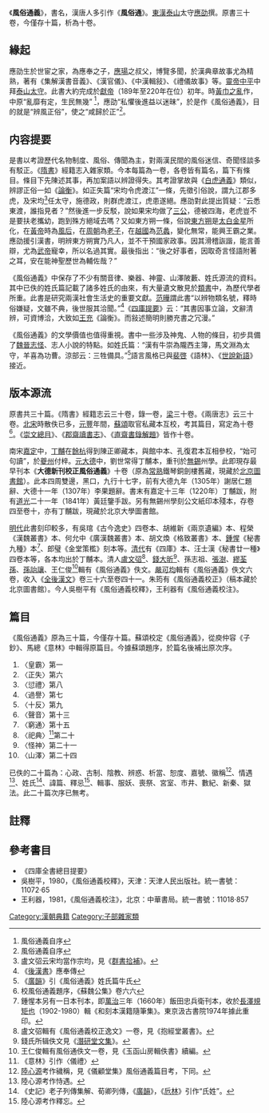 {{古籍
|全名 = 風俗通義
|別名 = 風俗通
|撰者 = [[應劭|應劭]]
|成書年代 = [[東漢|東漢]][[漢獻帝|獻帝]]時
|注解者 = [[吳樹平|吳樹平]]、[[王利器|王利器]]
|原書卷數 = 三十卷、錄一卷
|今本卷數 = 十卷
|最初著錄 = 《[[隋書|隋書]]》經籍志
|版本 = [[元朝|元]][[大德_(元)|大德]]新刊校正本等
|分類 = [[子部|子部]][[雜家|雜家]]
}}
《'''風俗通義'''》，書名，漢唐人多引作《'''風俗通'''》。[[東漢|東漢]][[泰山郡|泰山]]太守[[應劭|應劭]]撰。原書三十卷，今僅存十篇，析為十卷。

==緣起==

應劭生於世宦之家，為應奉之子，[[應瑒|應瑒]]之叔父，博覽多聞，於漢典章故事尤為精熟，著有《集解漢書音義》、《漢官儀》、《中漢輯敍》、《禮儀故事》等。[[漢靈帝|靈帝]][[中平|中平]]中拜[[泰山郡|泰山]][[太守|太守]]。此書大約完成於[[漢獻帝|獻帝]]（189年至220年在位）初年。時[[黃巾之亂|黃巾之亂]]作，中原“亂靡有定，生民無幾” <ref name="自序">風俗通義自序</ref>，應劭“私懼後進益以迷昧”，於是作《風俗通義》，目的就是“辨風正俗”，使之“咸歸於正”<ref name="自序">風俗通義自序</ref>。

==内容提要==

是書以考證歷代名物制度、風俗、傳聞為主，對兩漢民間的風俗迷信、奇聞怪談多有駁正。《[[隋書|隋書]]》經籍志入雜家類。今本每篇為一卷，各卷皆有篇名，篇下有條目。條目下先陳述其事，再加案語以辨證得失。其考證掌故與《[[白虎通義|白虎通義]]》類似，辨謬正俗一如《[[論衡|論衡]]》。如正失篇“宋均令虎渡江”一條，先徵引俗說，謂九江郡多虎，及宋均<ref>盧文弨云宋均當作宗均，見《[[群書拾補|群書拾補]]》。</ref>任太守，施德政，則群虎渡江，虎患遂絕。應劭對此提出質疑：“云悉東渡，誰指見者？”然後進一步反駁，說如果宋均做了[[三公|三公]]，德被四海，老虎豈不是要扶老攜幼，跑到殊方絕域去嗎？又如東方朔一條，俗說[[東方朔|東方朔]]是[[太白金星|太白金星]]所化，在[[黃帝|黃帝]]時為[[風后|風后]]，在[[周朝|周朝]]為[[老子|老子]]，在[[越國|越國]]為[[范蠡|范蠡]]，變化無常，能興王霸之業。應劭援引漢書，明辨東方朔實乃凡人，並不干預國家政事。因其滑稽詼諧，能言善辯，尤為[[漢武帝|武帝]]寵幸，所以名過其實。最後指出：“後之好事者，因取奇言怪語附著之耳，安在能神聖歷世為輔佐哉？”

《風俗通義》中保存了不少有關音律、樂器、神靈、山澤陂藪、姓氏源流的資料。其中已佚的姓氏篇記載了諸多姓氏的由來，有大量遺文散見於[[類書|類書]]中，為歷代學者所重。此書是研究兩漢社會生活史的重要文獻。[[范曄|范曄]]謂此書“以辨物類名號，釋時俗嫌疑，文雖不典，後世服其洽聞。”<ref>《[[後漢書|後漢書]]》應奉傳</ref>《[[四庫全書總目提要|四庫提要]]》云：“其書因事立論，文辭清辨，可資博洽，大致如[[王充|王充]]《論衡》。而敍述簡明則勝充書之冗漫。”

《風俗通義》的文學價值也值得重視。書中一些涉及神鬼、人物的條目，初步具備了[[曹魏|魏]][[晉代|晉]][[志怪小說|志怪]]、志人小說的特點。如姓氏篇：“漢有牛崇為隴西主簿，馬文淵為太守，羊喜為功曹。涼部云：三牲備具。”<ref>《[[廣韻|廣韻]]》引《風俗通義》姓氏篇牛氏</ref>語言風格已與[[裴啓|裴啓]]《語林》、《[[世說新語|世說新語]]》接近。

==版本源流==

原書共三十篇。《隋書》經籍志云三十卷，錄一卷，[[南朝梁|梁]]三十卷。《兩唐志》云三十卷。[[北宋|北宋]]時散佚已多，[[元丰_(北宋)|元豐]]年間，[[蘇頌|蘇頌]]取官私藏本互校，考其篇目，寫定為十卷<ref>校風俗通義題序，《蘇魏公集》卷六六</ref>。《[[崇文總目|崇文總目]]》、《[[郡齋讀書志|郡齋讀書志]]》、《[[直齋書錄解題|直齋書錄解題]]》皆作十卷。

南宋[[嘉定_(宋寧宗)|嘉定]]中，[[丁黼|丁黼]]在[[餘杭|餘杭]]得到陳正卿藏本，與館中本、孔復君本互相參校，“始可句讀”，於[[夔州|夔州]]付梓。[[元代|元]][[大德_(元朝)|大德]]中，劉世常得丁黼本，重刊於[[無錫|無錫]]州學。此即現存最早刊本《'''大德新刊校正風俗通義'''》十卷（原為[[常熟|常熟]]鐵琴銅劍樓舊藏，現藏於[[北京圖書館|北京圖書館]]）。此本四周雙邊，黑口，九行十七字，前有大德九年（1305年）謝居仁題辭、大德十一年（1307年）李果題辭。書末有嘉定十三年（1220年）丁黼跋，附有[[道光|道光]]二十一年（1841年）黃廷鑒手跋。另有無錫州學刻公文紙印本殘本，存卷四至卷十，亦有丁黼跋，現藏於北京大學圖書館。

[[明代|明代]]此書刻印較多，有吳琯《古今逸史》四卷本、胡維新《兩京遺編》本、程榮《漢魏叢書》本、何允中《廣漢魏叢書》本、胡文煥《格致叢書》本、[[鍾惺|鍾惺]]《秘書九種》本<ref>鍾惺本另有一日本刊本，即[[萬治|萬治]]三年（1660年）飯田忠兵衛刊本，收於[[長澤規矩也|長澤規矩也]]（1902-1980）輯《和刻本漢籍隨筆集》。東京汲古書院1974年據此重印。</ref>、郎璧《金堂策檻》刻本等。[[清代|清代]]有《四庫》本、汪士漢《秘書廿一種》四卷本等，各本均出於丁黼本。清人[[盧文弨|盧文弨]]<ref>盧文弨輯有《風俗通義校正逸文》一卷，見《抱經堂叢書》。</ref>、[[錢大昕|錢大昕]]<ref>錢氏所辑佚文見《[[潛研堂文集|潛研堂文集]]》。</ref>、孫志祖、[[張澍|張澍]]、[[繆荃孫|繆荃孫]]、[[孫詒讓|孫詒讓]]、王仁俊<ref>王仁俊輯有風俗通佚文一卷，見《玉函山房輯佚書》續編。</ref>輯有《風俗通義》佚文。[[嚴可均|嚴可均]]輯有《風俗通義》佚文六卷，收入《[[全後漢文|全後漢文]]》卷三十六至卷四十一。朱筠有《風俗通義校正》（稿本藏於北京圖書館）。今人吳樹平有《風俗通義校釋》，王利器有《風俗通義校注》。

==篇目==
《風俗通義》原為三十篇，今僅存十篇。蘇頌校定《風俗通義》，從庾仲容《子鈔》、馬總《意林》中輯得原篇目。今據蘇頌題序，於篇名後補出原次序。
#〈皇霸〉第一
#〈正失〉第六
#〈愆禮〉第八
#〈過譽〉第七
#〈十反〉第九
#〈聲音〉第十三
#〈窮通〉第十五
#〈祀典〉<ref>《意林》引作〈儀禮〉</ref>第二十
#〈怪神〉第二十一
#〈山澤〉第二十四

已佚的二十篇為：心政、古制、陰教、辨惑、析當、恕度、嘉號、徽稱<ref>[[陸心源|陸心源]]考作穢稱，見《儀顧堂集》風俗通義篇目考，下同。</ref>、情遇<ref>陸心源考作恃遇。</ref>、姓氏<ref>《史記》老子列傳集解、荀卿列傳，《[[廣韻|廣韻]]》，《[[卮林|卮林]]》引作“氏姓”。</ref>、諱篇、釋忌<ref>陸心源考作釋忘。</ref>、輯事、服妖、喪祭、宮室、市井、數紀、新秦、獄法。此二十篇次序已無考。

==註釋==
{{reflist|2}}

==參考書目==
{{refbegin}}
*《四庫全書總目提要》
*吳樹平，1980，《風俗通義校釋》，天津：天津人民出版社。統一書號：11072·65
*王利器，1981，《風俗通義校注》，北京：中華書局。統一書號：11018·857
{{refend}}
{{wikisource}}

[[Category:漢朝典籍|Category:漢朝典籍]]
[[Category:子部雜家類|Category:子部雜家類]]